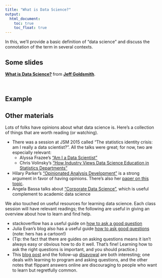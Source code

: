 ```yaml
---
title: "What is Data Science?"
output:
  html_document: 
    toc: true
    toc_float: true
---
```


In this, we'll provide a basic definition of "data science" and discuss the connotation of the term in several contexts.

## Some slides

<script async class="speakerdeck-embed" data-id="5d70b1a8ec6344729af32f4821a312c5" data-ratio="1.77777777777778" src="//speakerdeck.com/assets/embed.js"></script>
<div style="margin-bottom:5px"> <strong> <a href="https://speakerdeck.com/jeffgoldsmith/p8105-what-is-data-science" title="What is data science?" target="_blank">What is Data Science?</a> </strong> from <strong><a href="https://speakerdeck.com/jeffgoldsmith" target="_blank">Jeff Goldsmith</a></strong>. </div><br>

## Example



## Other materials

Lots of folks have opinions about what data science is. Here's a collection of things that are worth reading (or watching).

* There was a session at JSM 2015 called "The statistics identity crisis: am I really a data scientist?". All the talks were great; for now, two are especially relevant:
    * Alyssa Frazee's ["Am I a Data Scientist"](https://youtu.be/JLs01Z5baSU?t=102)
    * Chris Volinsky's ["How Industry Views Data Science Education in Statistics Departments"](https://youtu.be/JLs01Z5baSU?t=1063)
* Hilary Parker's ["Opinionated Analysis Development"](https://www.rstudio.com/resources/videos/opinionated-analysis-development/) is a strong argument in favor of having opinions. There's also her [paper on this topic](https://peerj.com/preprints/3210/).
* Angela Bassa talks about ["Corporate Data Science"](https://www.youtube.com/watch?v=b9ZLXwAuUyw&app=desktop), which is useful complement to academic data science

We also touched on useful resources for learning data science. Each class session will have relevant readings; the following are useful in giving an overview about how to learn and find help.

* stackoverflow has a useful guide on [how to ask a good question](https://stackoverflow.com/help/how-to-ask)
* Julia Evan's blog also has a useful guide [how to ask good questions](https://jvns.ca/blog/good-questions/) (note: hers has a cartoon!)
* (Tip: the fact that there are guides on asking questions means it isn't always easy or obvious how to do it well. That's fine! Learning how to ask the right questions is important, and you should practice.)
* This [blog post](http://mattgemmell.com/what-have-you-tried/) and the follow-up [disavowal](http://mattgemmell.com/hindsight/) are both interesting; one deals with learning to program and asking questions, and the other notes that flippant answers online are discouraging to people who want to learn but regretfully common. 
